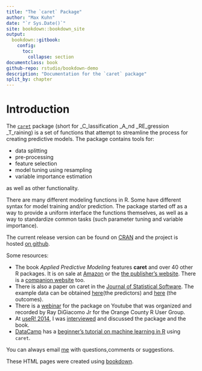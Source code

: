 ```yaml
--- 
title: "The `caret` Package"
author: "Max Kuhn"
date: "`r Sys.Date()`"
site: bookdown::bookdown_site
output: 
  bookdown::gitbook:
    config:
      toc:
        collapse: section
documentclass: book
github-repo: rstudio/bookdown-demo
description: "Documentation for the `caret` package"
split_by: chapter
---
```


# Introduction

The [`caret`](http://cran.r-project.org/web/packages/caret/index.html) package (short for _C_lassification _A_nd _RE_gression _T_raining) is a set of functions that attempt to streamline the process for creating predictive models. The package contains tools for:

-   data splitting
-   pre-processing
-   feature selection
-   model tuning using resampling
-   variable importance estimation

as well as other functionality.

There are many different modeling functions in R. Some have different syntax for model training and/or prediction. The package started off as a way to provide a uniform interface the functions themselves, as well as a way to standardize common tasks (such parameter tuning and variable importance).

The current release version can be found on [CRAN](http://cran.r-project.org/web/packages/caret/) and the project is hosted [on github](https://github.com/topepo/caret).

Some resources:

-   The book *Applied Predictive Modeling* features **caret** and over 40 other R packages. It is on sale at     [Amazon](http://www.amazon.com/dp/1461468485) or the [the publisher's     website](http://www.springer.com/statistics/life+sciences%2C+medicine+%26+health/book/978-1-4614-6848-6). There is a [companion     website](http://appliedpredictivemodeling.com/) too.
-   There is also a paper on caret in the [Journal of Statistical Software](http://www.jstatsoft.org/v28/i05). The example data can be obtained [here](descr.RData)(the predictors) and [here](mutagen.RData) (the outcomes).
-   There is a [webinar](http://www.youtube.com/watch?v=7Jbb2ItbTC4) for the package on Youtube that was organized and recorded by Ray DiGiacomo Jr for the Orange County R User Group.
-   At [useR! 2014](http://user2014.stat.ucla.edu), I was [interviewed](http://youtu.be/YmHyAHkjX_A) and discussed the package     and the book.
- [DataCamp](https://www.datacamp.com) has a [beginner's tutorial on machine learning in R](https://www.datacamp.com/courses/machine-learning-toolbox) using `caret`.  


You can always email [me](mailto:mxkuhn@gmail.com) with questions,comments or suggestions.

These HTML pages were created using [bookdown](https://bookdown.org). 